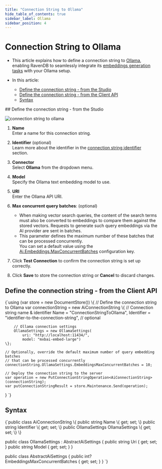 ```yaml
---
title: "Connection String to Ollama"
hide_table_of_contents: true
sidebar_label: Ollama
sidebar_position: 4
---
```





# Connection String to Ollama
<LanguageSwitcher supportedLanguages={supportedLanguages} />
<LanguageContent language="csharp">

<Admonition type="note" title="">

* This article explains how to define a connection string to [Ollama](https://ollama.com/blog/embedding-models),  
  enabling RavenDB to seamlessly integrate its [embeddings generation tasks](../../ai-integration/generating-embeddings/overview.mdx) with your Ollama setup.

* In this article:
  * [Define the connection string - from the Studio](../../ai-integration/connection-strings/ollama.mdx#define-the-connection-string---from-the-studio)
  * [Define the connection string - from the Client API](../../ai-integration/connection-strings/ollama.mdx#define-the-connection-string---from-the-client-api)
  * [Syntax](../../ai-integration/connection-strings/ollama.mdx#syntax) 
    
</Admonition>
## Define the connection string - from the Studio

![connection string to ollama](./assets/ollama.png)

1. **Name**  
   Enter a name for this connection string.

2. **Identifier** (optional)  
   Learn more about the identifier in the [connection string identifier](../../ai-integration/connection-strings/connection-strings-overview.mdx#the-connection-string-identifier) section.

3. **Connector**  
   Select **Ollama** from the dropdown menu.

4. **Model**  
   Specify the Ollama text embedding model to use.

5. **URI**  
   Enter the Ollama API URI.

6. **Max concurrent query batches**: (optional)
   * When making vector search queries, the content of the search terms must also be converted to embeddings to compare them against the stored vectors.
     Requests to generate such query embeddings via the AI provider are sent in batches.
   * This parameter defines the maximum number of these batches that can be processed concurrently.  
     You can set a default value using the [Ai.Embeddings.MaxConcurrentBatches](../../server/configuration/ai-integration-configuration.mdx#aiembeddingsmaxconcurrentbatches) configuration key.

7. Click **Test Connection** to confirm the connection string is set up correctly.

8. Click **Save** to store the connection string or **Cancel** to discard changes.



## Define the connection string - from the Client API

<TabItem value="create_connection_string_ollama" label="create_connection_string_ollama">
<CodeBlock language="csharp">
{`using (var store = new DocumentStore())
\{
    // Define the connection string to Ollama
    var connectionString = new AiConnectionString
    \{
        // Connection string name & identifier
        Name = "ConnectionStringToOllama", 
        Identifier = "identifier-to-the-connection-string", // optional
        
        // Ollama connection settings
        OllamaSettings = new OllamaSettings(
            uri: "http://localhost:11434/",
            model: "mxbai-embed-large")
    \};
    
    // Optionally, override the default maximum number of query embedding batches
    // that can be processed concurrently 
    connectionString.OllamaSettings.EmbeddingsMaxConcurrentBatches = 10;
    
    // Deploy the connection string to the server
    var operation = new PutConnectionStringOperation<AiConnectionString>(connectionString);
    var putConnectionStringResult = store.Maintenance.Send(operation);
\}
`}
</CodeBlock>
</TabItem>



## Syntax

<TabItem value="ollama_settings" label="ollama_settings">
<CodeBlock language="csharp">
{`public class AiConnectionString
\{
    public string Name \{ get; set; \}
    public string Identifier \{ get; set; \}
    public OllamaSettings OllamaSettings \{ get; set; \}
\}

public class OllamaSettings : AbstractAiSettings
\{
    public string Uri \{ get; set; \}
    public string Model \{ get; set; \}
\}

public class AbstractAiSettings
\{
    public int? EmbeddingsMaxConcurrentBatches \{ get; set; \}
\}
`}
</CodeBlock>
</TabItem>




</LanguageContent>

<!---
### Vector Search
- [RavenDB as a vector database](../../ai-integration/vector-search/ravendb-as-vector-database)
- [Vector search using a static index](../../ai-integration/vector-search/vector-search-using-static-index)
- [Vector search using a dynamic query](../../ai-integration/vector-search/vector-search-using-dynamic-query)

### Embeddings Generation
- [Generating embeddings - overview](../../ai-integration/generating-embeddings/overview)
- [Embeddings generation task](../../ai-integration/generating-embeddings/embeddings-generation-task)

### AI Connection Strings
- [Connection strings - overview](../../ai-integration/connection-strings/connection-strings-overview)


-->